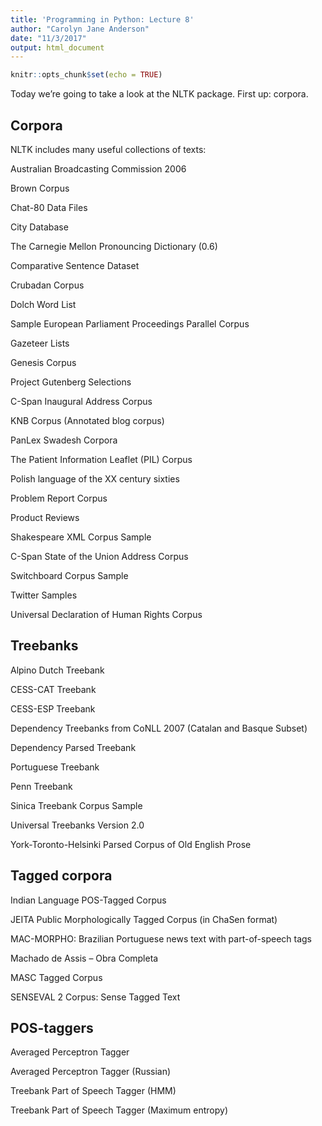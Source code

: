 ```yaml
---
title: 'Programming in Python: Lecture 8'
author: "Carolyn Jane Anderson"
date: "11/3/2017"
output: html_document
---
```


```r
knitr::opts_chunk$set(echo = TRUE)
```

Today we're going to take a look at the NLTK package. First up: corpora.

<h2>Corpora</h2>

NLTK includes many useful collections of texts:

Australian Broadcasting Commission 2006 

Brown Corpus 

Chat-80 Data Files 

City Database 

The Carnegie Mellon Pronouncing Dictionary (0.6) 

Comparative Sentence Dataset 

Crubadan Corpus 

Dolch Word List 

Sample European Parliament Proceedings Parallel Corpus 

Gazeteer Lists 

Genesis Corpus 

Project Gutenberg Selections 

C-Span Inaugural Address Corpus 

KNB Corpus (Annotated blog corpus) 

PanLex Swadesh Corpora 

The Patient Information Leaflet (PIL) Corpus 

Polish language of the XX century sixties 

Problem Report Corpus 

Product Reviews 

Shakespeare XML Corpus Sample 

C-Span State of the Union Address Corpus 

Switchboard Corpus Sample

Twitter Samples 

Universal Declaration of Human Rights Corpus 

Treebanks
--------------------------------
Alpino Dutch Treebank 

CESS-CAT Treebank 

CESS-ESP Treebank 

Dependency Treebanks from CoNLL 2007 (Catalan and Basque Subset)

Dependency Parsed Treebank 

Portuguese Treebank 

Penn Treebank 

Sinica Treebank Corpus Sample 

Universal Treebanks Version 2.0 

York-Toronto-Helsinki Parsed Corpus of Old English Prose

Tagged corpora
-------------------------------
Indian Language POS-Tagged Corpus 

JEITA Public Morphologically Tagged Corpus (in ChaSen format) 

MAC-MORPHO: Brazilian Portuguese news text with part-of-speech tags 

Machado de Assis -- Obra Completa 

MASC Tagged Corpus 

SENSEVAL 2 Corpus: Sense Tagged Text  

POS-taggers
----------------------------
Averaged Perceptron Tagger 

Averaged Perceptron Tagger (Russian) 

Treebank Part of Speech Tagger (HMM) 

Treebank Part of Speech Tagger (Maximum entropy) 